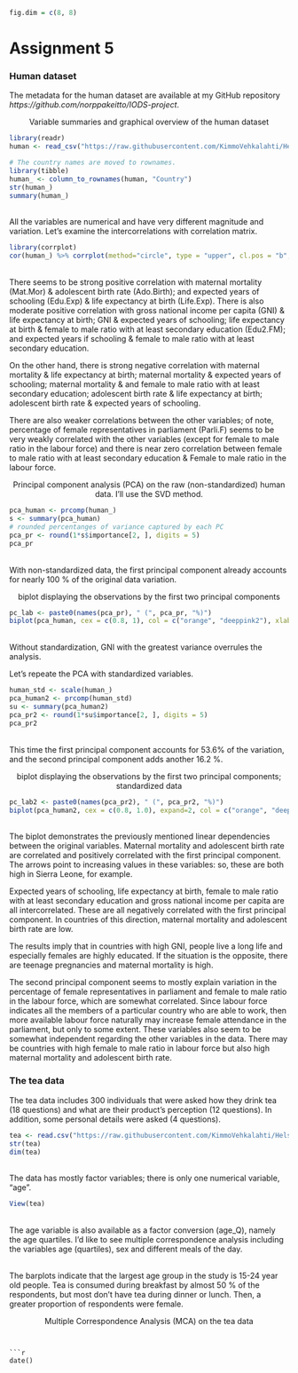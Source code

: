 ```r
fig.dim = c(8, 8)
```


# Assignment 5
### Human dataset ###

The metadata for the human dataset are available at my GitHub repository *https://github.com/norppakeitto/IODS-project*.


<p style="text-align: center;">Variable summaries and graphical overview of the human dataset</p> 

```r
library(readr)
human <- read_csv("https://raw.githubusercontent.com/KimmoVehkalahti/Helsinki-Open-Data-Science/master/datasets/human2.csv")

# The country names are moved to rownames.
library(tibble)
human_ <- column_to_rownames(human, "Country")
str(human_)
summary(human_)

```
</br> All the variables are numerical and have very different magnitude and variation. Let's examine the intercorrelations with correlation matrix.


```r
library(corrplot)
cor(human_) %>% corrplot(method="circle", type = "upper", cl.pos = "b", tl.pos = "d", tl.cex = 1.0)
```
</br> There seems to be strong positive correlation with maternal mortality (Mat.Mor) & adolescent birth rate (Ado.Birth); and expected years of schooling (Edu.Exp) & life expectancy at birth (Life.Exp). There is also moderate positive correlation with gross national income per capita (GNI) & life expectancy at birth; GNI & expected years of schooling; life expectancy at birth & female to male ratio with at least secondary education (Edu2.FM); and expected years if schooling & female to male ratio with at least secondary education.

On the other hand, there is strong negative correlation with maternal mortality & life expectancy at birth; maternal mortality & expected years of schooling; maternal mortality & and female to male ratio with at least secondary education; adolescent birth rate & life expectancy at birth; adolescent birth rate & expected years of schooling. 

There are also weaker correlations between the other variables; of note, percentage of female representatives in parliament (Parli.F) seems to be very weakly correlated with the other variables (except for female to male ratio in the labour force) and there is near zero correlation between female to male ratio with at least secondary education & Female to male ratio in the labour force.


<p style="text-align: center;">Principal component analysis (PCA) on the raw (non-standardized) human data. I'll use the SVD method.</p> 
```r
pca_human <- prcomp(human_)
s <- summary(pca_human)
# rounded percentanges of variance captured by each PC
pca_pr <- round(1*s$importance[2, ], digits = 5)
pca_pr
```
</br>With non-standardized data, the first principal component already accounts for nearly 100 % of the original data variation.

<p style="text-align: center;">biplot displaying the observations by the first two principal components</p>  
```r
pc_lab <- paste0(names(pca_pr), " (", pca_pr, "%)")
biplot(pca_human, cex = c(0.8, 1), col = c("orange", "deeppink2"), xlab = pc_lab[1], ylab = pc_lab[2])
```
</br>Without standardization, GNI with the greatest variance overrules the analysis.

Let's repeate the PCA with standardized variables.

```r
human_std <- scale(human_)
pca_human2 <- prcomp(human_std)
su <- summary(pca_human2)
pca_pr2 <- round(1*su$importance[2, ], digits = 5)
pca_pr2
```
</br>This time the first principal component accounts for 53.6% of the variation, and the second principal component adds another 16.2 %.


<p style="text-align: center;">biplot displaying the observations by the first two principal components; standardized data</p>  
```r
pc_lab2 <- paste0(names(pca_pr2), " (", pca_pr2, "%)")
biplot(pca_human2, cex = c(0.8, 1.0), expand=2, col = c("orange", "deeppink2"), xlab = pc_lab2[1], ylab = pc_lab2[2],xlim=c(-0.4, 0.4), ylim=c(-0.4, 0.4))
```
</br>The biplot demonstrates the previously mentioned linear dependencies between the original variables. Maternal mortality and adolescent birth rate are correlated and positively correlated with the first principal component. The arrows point to increasing values in these variables: so, these are both high in Sierra Leone, for example. 

Expected years of schooling, life expectancy at birth, female to male ratio with at least secondary education and gross national income per capita are all intercorrelated. These are all negatively correlated with the first principal component. In countries of this direction, maternal mortality and adolescent birth rate are low.

The results imply that in countries with high GNI, people live a long life and especially females are highly educated. If the situation is the opposite, there are teenage pregnancies and maternal mortality is high. 

The second principal component seems to mostly explain variation in the percentage of female representatives in parliament and female to male ratio in the labour force, which are somewhat correlated. Since labour force indicates all the members of a particular country who are able to work, then more available labour force naturally may increase female attendance in the parliament, but only to some extent. These variables also seem to be somewhat independent regarding the other variables in the data. There may be countries with high female to male ratio in labour force but also high maternal mortality and adolescent birth rate.

### The tea data ###  

The tea data includes 300 individuals that were asked how they drink tea (18 questions) and what are their product's perception (12 questions). In addition, some personal details were asked (4 questions).
```r
tea <- read.csv("https://raw.githubusercontent.com/KimmoVehkalahti/Helsinki-Open-Data-Science/master/datasets/tea.csv", stringsAsFactors = TRUE)
str(tea)
dim(tea)
```
</br>The data has mostly factor variables; there is only one numerical variable, "age". 

```r
View(tea)
```
</br>The age variable is also available as a factor conversion (age_Q), namely the age quartiles. I'd like to see multiple correspondence analysis including the variables age (quartiles), sex and different meals of the day.


</br>The barplots indicate that the largest age group in the study is 15-24 year old people. Tea is consumed during breakfast by almost 50 % of the respondents, but most don't have tea during dinner or lunch. Then, a greater proportion of respondents were female.

<p style="text-align: center;">Multiple Correspondence Analysis (MCA) on the tea data</p>  

```


```r
date()
```
